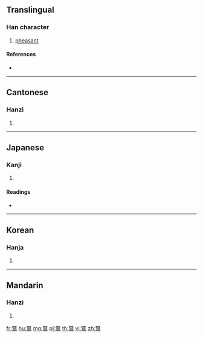 {{character info/new}}
==Translingual==

===Han character===
{{Han char|rn=196|rad=鳥|as=12|sn=23|four=97327|canj=FKHAF}}

# [[pheasant]]

====References====
* {{Han ref|kx=1500.310|dkj=47326|dj=2030.150|hdz=74656.120|uh=9DE9|ud=40425|bh=F7C0|bd=63424}}

----

==Cantonese==

===Hanzi===
{{yue-hanzi|jyut=|y=bit3}}

# {{defn|lang=yue|sort=鳥12}}

----

==Japanese==

===Kanji===
{{ja-kanji|grade=|rs=鳥12}}

# {{defn|lang=ja|sort=鳥12}}

====Readings====
* {{ja-readings|on=[[へつ]] (hetsu), [[へち]] (hechi), [[へい]] (hei), [[ひ]] (hi)|kun=}}

----

==Korean==

===Hanja===
{{ko-hanja|hangeul=별|eumhun=|rv=byeol|mr=pyŏl|y=pyel}}

# {{defn|lang=ko|sort=鳥12}}

----

==Mandarin==

===Hanzi===
{{cmn-hanzi|pin=[[bì]] ([[bi4]])|wg=pi<sup>4</sup>}}

# {{defn|lang=cmn|sort=鳥12}}

[[fr:鷩]]
[[hu:鷩]]
[[mg:鷩]]
[[pl:鷩]]
[[th:鷩]]
[[vi:鷩]]
[[zh:鷩]]